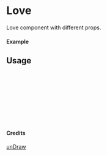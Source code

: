 
<Meta of={Love} title="unDraw/Love" />

# Love

Love component with different props.

#### Example

<Canvas of={Love.Primary} />

## Usage

```ts
import { Love } from "yadl-ui";

const Example = () => {
  return (
      <Love />
  );
};

export default Example;
```

#### Credits
[unDraw](https://undraw.co/illustrations)
